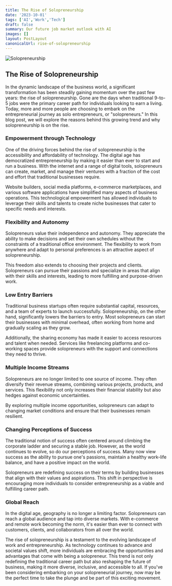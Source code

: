 ```yaml
---
title: The Rise of Solopreneurship
date: '2023-10-01'
tags: ['AI','Work','Tech']
draft: false
summary: Our future job market outlook with AI
images: []
layout: PostLayout
canonicalUrl: rise-of-solopreneurship
---
```


<img className="inline" src="/static/images/Blog/solo.webp" alt="Solopreneurship" />

## The Rise of Solopreneurship

In the dynamic landscape of the business world, a significant transformation has been steadily gaining momentum over the past few years: the rise of solopreneurship. Gone are the days when traditional 9-to-5 jobs were the primary career path for individuals looking to earn a living. Today, more and more people are choosing to embark on the entrepreneurial journey as solo entrepreneurs, or "solopreneurs." In this blog post, we will explore the reasons behind this growing trend and why solopreneurship is on the rise.

### Empowerment through Technology

One of the driving forces behind the rise of solopreneurship is the accessibility and affordability of technology. The digital age has democratized entrepreneurship by making it easier than ever to start and run a business. With the internet and a range of digital tools, solopreneurs can create, market, and manage their ventures with a fraction of the cost and effort that traditional businesses require.

Website builders, social media platforms, e-commerce marketplaces, and various software applications have simplified many aspects of business operations. This technological empowerment has allowed individuals to leverage their skills and talents to create niche businesses that cater to specific needs and interests.

### Flexibility and Autonomy

Solopreneurs value their independence and autonomy. They appreciate the ability to make decisions and set their own schedules without the constraints of a traditional office environment. The flexibility to work from anywhere and adapt to personal preferences is an attractive aspect of solopreneurship.

This freedom also extends to choosing their projects and clients. Solopreneurs can pursue their passions and specialize in areas that align with their skills and interests, leading to more fulfilling and purpose-driven work.

### Low Entry Barriers

Traditional business startups often require substantial capital, resources, and a team of experts to launch successfully. Solopreneurship, on the other hand, significantly lowers the barriers to entry. Most solopreneurs can start their businesses with minimal overhead, often working from home and gradually scaling as they grow.

Additionally, the sharing economy has made it easier to access resources and talent when needed. Services like freelancing platforms and co-working spaces provide solopreneurs with the support and connections they need to thrive.

###  Multiple Income Streams

Solopreneurs are no longer limited to one source of income. They often diversify their revenue streams, combining various projects, products, and services. This flexibility not only increases their financial stability but also hedges against economic uncertainties.

By exploring multiple income opportunities, solopreneurs can adapt to changing market conditions and ensure that their businesses remain resilient.

### Changing Perceptions of Success

The traditional notion of success often centered around climbing the corporate ladder and securing a stable job. However, as the world continues to evolve, so do our perceptions of success. Many now view success as the ability to pursue one's passions, maintain a healthy work-life balance, and have a positive impact on the world.

Solopreneurs are redefining success on their terms by building businesses that align with their values and aspirations. This shift in perspective is encouraging more individuals to consider entrepreneurship as a viable and fulfilling career path.

### Global Reach

In the digital age, geography is no longer a limiting factor. Solopreneurs can reach a global audience and tap into diverse markets. With e-commerce and remote work becoming the norm, it's easier than ever to connect with customers, clients, and collaborators from all over the world.

The rise of solopreneurship is a testament to the evolving landscape of work and entrepreneurship. As technology continues to advance and societal values shift, more individuals are embracing the opportunities and advantages that come with being a solopreneur. This trend is not only redefining the traditional career path but also reshaping the future of business, making it more diverse, inclusive, and accessible to all. If you've been considering embarking on your solopreneurial journey, now may be the perfect time to take the plunge and be part of this exciting movement.
